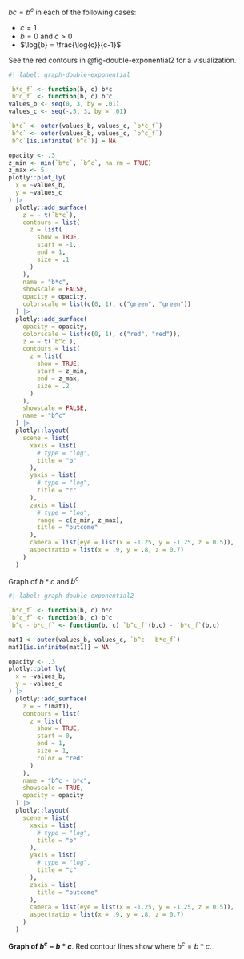 $bc = b^c$ in each of the following cases:

- $c = 1$
- $b=0$ and $c > 0$
- $\log{b} = \frac{\log{c}}{c-1}$

See the red contours in @fig-double-exponential2 for a visualization.

:::{#fig-double-exponential}

```R
#| label: graph-double-exponential

`b*c_f` <- function(b, c) b*c
`b^c_f` <- function(b, c) b^c
values_b <- seq(0, 3, by = .01)
values_c <- seq(-.5, 3, by = .01)

`b*c` <- outer(values_b, values_c, `b*c_f`)
`b^c` <- outer(values_b, values_c, `b^c_f`)
`b^c`[is.infinite(`b^c`)] = NA

opacity <- .3
z_min <- min(`b*c`, `b^c`, na.rm = TRUE)
z_max <- 5
plotly::plot_ly(
  x = ~values_b,
  y = ~values_c
) |>
  plotly::add_surface(
    z = ~ t(`b*c`),
    contours = list(
      z = list(
        show = TRUE,
        start = -1,
        end = 1,
        size = .1
      )
    ),
    name = "b*c",
    showscale = FALSE,
    opacity = opacity,
    colorscale = list(c(0, 1), c("green", "green"))
  ) |>
  plotly::add_surface(
    opacity = opacity,
    colorscale = list(c(0, 1), c("red", "red")),
    z = ~ t(`b^c`),
    contours = list(
      z = list(
        show = TRUE,
        start = z_min,
        end = z_max,
        size = .2
      )
    ),
    showscale = FALSE,
    name = "b^c"
  ) |>
  plotly::layout(
    scene = list(
      xaxis = list(
        # type = "log",
        title = "b"
      ),
      yaxis = list(
        # type = "log",
        title = "c"
      ),
      zaxis = list(
        # type = "log",
        range = c(z_min, z_max),
        title = "outcome"
      ),
      camera = list(eye = list(x = -1.25, y = -1.25, z = 0.5)),
      aspectratio = list(x = .9, y = .8, z = 0.7)
    )
  )

```

Graph of $b*c$ and $b^c$

:::




:::{#fig-double-exponential2}

```R
#| label: graph-double-exponential2

`b*c_f` <- function(b, c) b*c
`b^c_f` <- function(b, c) b^c
`b^c - b*c_f` <- function(b, c) `b^c_f`(b,c) - `b*c_f`(b,c)

mat1 <- outer(values_b, values_c, `b^c - b*c_f`)
mat1[is.infinite(mat1)] = NA

opacity <- .3
plotly::plot_ly(
  x = ~values_b,
  y = ~values_c
) |>
  plotly::add_surface(
    z = ~ t(mat1),
    contours = list(
      z = list(
        show = TRUE,
        start = 0,
        end = 1,
        size = 1,
        color = "red"
      )
    ),
    name = "b^c - b*c",
    showscale = TRUE,
    opacity = opacity
  ) |>
  plotly::layout(
    scene = list(
      xaxis = list(
        # type = "log",
        title = "b"
      ),
      yaxis = list(
        # type = "log",
        title = "c"
      ),
      zaxis = list(
        title = "outcome"
      ),
      camera = list(eye = list(x = -1.25, y = -1.25, z = 0.5)),
      aspectratio = list(x = .9, y = .8, z = 0.7)
    )
  )

```

**Graph of $b^c - b*c$**. Red contour lines show where $b^c = b*c$.

:::
